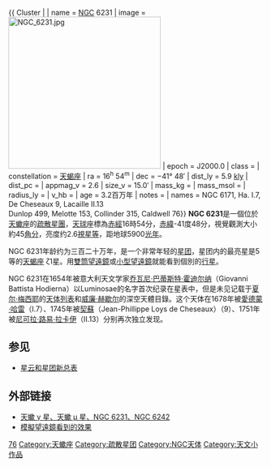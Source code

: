 {{ Cluster |
| name = [[星云星团总表|NGC]] 6231
| image = [[Image:NGC_6231.jpg|300px]] 
| epoch = J2000.0
| class = 
| constellation = [[天蝎座|天蝎座]]
| ra = 16<sup>h</sup> 54<sup>m</sup>
| dec = −41° 48′
| dist_ly = 5.9 [[光年|kly]]
| dist_pc = 
| appmag_v = 2.6
| size_v = 15.0′
| mass_kg = 
| mass_msol = 
| radius_ly = 
| v_hb = 
| age = 3.2百万年
| notes = 
| names = NGC 6171, Ha. I.7, De Cheseaux 9, Lacaille II.13 <br>Dunlop 499, Melotte 153, Collinder 315, Caldwell 76}}
'''NGC 6231'''是一個位於[[天蠍座|天蠍座]]的[[疏散星團|疏散星團]]，[[天球|天球]]座標為[[赤經|赤經]]16時54分，[[赤緯|赤緯]]-41度48分，視覺觀測大小約45[[角分|角分]]，亮度约2.6[[視星等|視星等]]，距地球5900[[光年|光年]]。

NGC 6231年龄约为三百二十万年，是一个非常年轻的[[星团|星团]]，星团内的最亮星是5等的[[天蝎座|天蝎座]] ζ1星。用[[雙筒望遠鏡|雙筒望遠鏡]]或[[小型望遠鏡|小型望遠鏡]]就能看到個別的[[行星|行星]]。

NGC 6231在1654年被意大利天文学家[[乔瓦尼·巴蒂斯特·霍迪尔纳|乔瓦尼·巴蒂斯特·霍迪尔纳]]（Giovanni Battista Hodierna）以Luminosae的名字首次纪录在星表中，但是未见记载于[[夏尔·梅西耶|夏尔·梅西耶]]的[[梅西耶天体列表|天体列表]]和[[威廉·赫歇尔|威廉·赫歇尔]]的深空天體目錄。这个天体在1678年被[[愛德蒙·哈雷|愛德蒙·哈雷]]（I.7）、1745年被[[契蘇|契蘇]]（Jean-Phillippe Loys de Cheseaux）（9）、1751年被[[尼可拉·路易·拉卡伊|尼可拉·路易·拉卡伊]]（II.13）分别再次独立发现。

== 参见 ==
*[[星云和星团新总表|星云和星团新总表]]
== 外部链接 ==
*[http://aeea.nmns.edu.tw/2003/0306/ap030607.html 天蠍 γ 星、天蠍 μ 星、NGC 6231、NGC 6242]{{Wayback|url=http://aeea.nmns.edu.tw/2003/0306/ap030607.html |date=20080206164305 }}
*[https://web.archive.org/web/20100514092738/http://dobs.mysinablog.com/index.php?op=ViewArticle&articleId=1754443 模擬望遠鏡看到的效果]


{{模板:科德韦尔天体}}
[[Category:科德韦尔天体|76]]
[[Category:天蠍座|Category:天蠍座]]
[[Category:疏散星团|Category:疏散星团]]
[[Category:NGC天体|Category:NGC天体]]
[[Category:天文小作品|Category:天文小作品]]